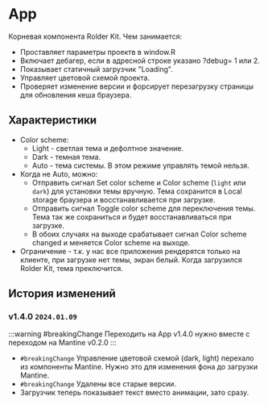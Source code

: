 # App

Корневая компонента Rolder Kit. Чем занимается:
* Проставляет параметры проектв в window.R    
* Включает дебагер, если в адресной строке указано ?debug= 1 или 2.
* Показывает статичный загрузчик "Loading".
* Управляет цветовой схемой проекта.
* Проверяет изменение версии и форсирует перезагрузку страницы для обновления кеша браузера.

## Характеристики

* Сolor scheme:
  * Light - светлая тема и дефолтное значение.
  * Dark - темная тема.
  * Auto - тема системы. В этом режиме управлять темой нельзя.
* Когда не Auto, можно:
  * Отправить сигнал Set color scheme и Color scheme (`light` или `dark`) для установки темы вручную. Тема сохранится в Local storage браузера и восстанавливается при загрузке.
  * Отправить сигнал Toggle color scheme для переключения темы. Тема так же сохраниться и будет восстанавливаться при загрузке.
  * В обоих случаях на выходе срабатывает сигнал Color scheme changed и меняется Color scheme на выходе.
* Ограничение - т.к. у нас все приложения рендерятся только на клиенте, при загрузке нет темы, экран белый. Когда загрузился Rolder Kit, тема преключится.

## История изменений

### v1.4.0 `2024.01.09`

:::warning #breakingChange
Переходить на App v1.4.0 нужно вместе с переходом на Mantine v0.2.0
:::

* `#breakingChange` Управление цветовой схемой (dark, light) перехало из компоненты Mantine. Нужно это для изменения фона до загрузки Mantine.
* `#breakingChange` Удалены все старые версии.
* Загрузчик теперь показывает текст вместо анимации, зато сразу.